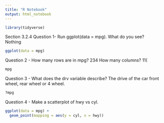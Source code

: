 ```yaml
---
title: "R Notebook"
output: html_notebook
---
```


```r
library(tidyverse)
```
Section 3.2.4
  Question 1- Run ggplot(data = mpg). What do you see? Nothing
```r
ggplot(data = mpg)
```
  Question 2 - How many rows are in mpg? 234  How many columns? 11(
```r
mpg
```

  Question 3 - What does the drv variable describe? 
  The drive of the car front wheel, rear wheel or 4 wheel.
 
```r
?mpg
```
  Question 4 - Make a scatterplot of hwy vs cyl.
```r
ggplot(data = mpg) + 
  geom_point(mapping = aes(y = cyl, x = hwy))
```
  
